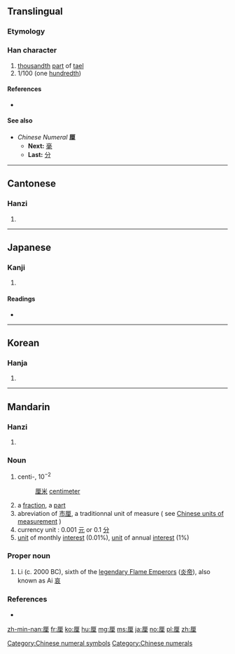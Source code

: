 {{also|釐}}
==Translingual==

===Etymology===
{{Han simp|釐|f=𠩺|t=厂}}

{{Han compound|里|厂|c1=p|c2=s|ls=psc}}

===Han character===
{{Han char|rn=27|rad=厂|as=07|sn=9|four=7121<sub>4</sub>|canj=一田土 (MWG)|ids=⿸[[厂]][[里]]}}

# [[thousandth]] [[part]] of [[tael]]
# 1/100 (one [[hundredth]])

====References====
* {{Han ref|kx=0161.230|dkj=02946|dj=0368.040|hdz=10072.030|uh=5398|ud=21400|bh=CDF9|bd=52729}}

====See also====
* ''Chinese Numeral'' '''厘'''
** '''Next:''' [[毫]]
** '''Last:''' [[分]]

[[Category:Chinese numeral symbols]]
[[Category:Chinese numerals]]

----

==Cantonese==

===Hanzi===
{{yue-hanzi|jyut=[[lei4]]|y=lei4|tra=釐}}

# {{defn|lang=yue|sort=厂07}}

----

==Japanese==

===Kanji===
{{ja-kanji|grade=c|rs=厂07}}

# {{defn|lang=ja|sort=厂07}}

====Readings====
* {{ja-readings|on=[[りん]] (rin), [[てん]] (ten)|kun=[[みせ]] (mise)}}

----

==Korean==

===Hanja===
{{ko-hanja|hangeul=[[리]], [[전]]|rv=ri, jeon|mr=ri, chŏn}}

# {{defn|lang=ko|sort=厂07}}

----

==Mandarin==

===Hanzi===
{{cmn-hanzi|tra=釐|pin=[[lí]] ([[li2]])|wg=li<sup>2</sup>}}

# {{defn|lang=cmn|sort=厂07}}

===Noun===
{{cmn-noun|s|tra=釐||pin=lí|pint=li2}}

# centi-, 10<sup>−2</sup>
#: [[厘米]] [[centimeter]]
# a [[fraction]], a [[part]]
# abreviation of [[市厘]], a traditionnal unit of measure ( see [[w:Chinese_units_of_measurement|Chinese units of measurement]] )
# currency unit : 0.001 [[元]] or 0.1 [[分]]
# [[unit]] of monthly [[interest]] (0.01%), [[unit]] of annual [[interest]] (1%)

===Proper noun===
{{cmn-proper noun|s|tra=釐||pin=lí|pint=li2}}

# Li (c. 2000 BC), sixth of the [[w:Yan_Emperor|legendary Flame Emperors]] ([[炎帝]]), also known as Ai [[哀]]

===References===
* {{cite web
| url = http://www.mdbg.net/chindict/chindict.php?page=worddict&wdrst=0&wdqb=厘
| title = 厘
| work = MDBG English to Chinese dictionary ( Based on CC-CEDICT )
| language = Mandarin/English
| accessdate = 2014-03-03}}

[[zh-min-nan:厘]]
[[fr:厘]]
[[ko:厘]]
[[hu:厘]]
[[mg:厘]]
[[ms:厘]]
[[ja:厘]]
[[no:厘]]
[[pl:厘]]
[[zh:厘]]